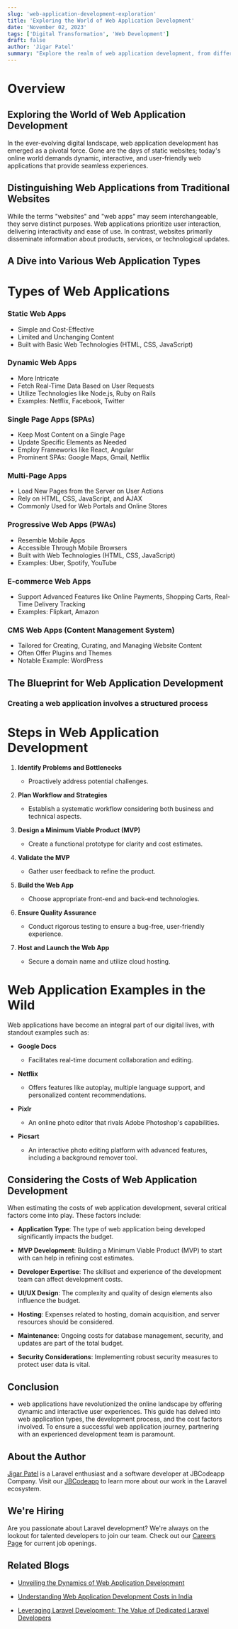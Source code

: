 ```yaml
---
slug: 'web-application-development-exploration'
title: 'Exploring the World of Web Application Development'
date: 'November 02, 2023'
tags: ['Digital Transformation', 'Web Development']
draft: false
author: 'Jigar Patel'
summary: "Explore the realm of web application development, from different web app types to the development process and cost factors. Discover the transformative power of user-friendly, interactive web applications in today's digital landscape."
---
```


# Overview

<TOCInline
  toc={props.toc}
  exclude="Overview"
  toHeading={2}
  defaultimage="web-application-development-exploration"
/>

## Exploring the World of Web Application Development

In the ever-evolving digital landscape, web application development has emerged as a pivotal force. Gone are the days of static websites; today's online world demands dynamic, interactive, and user-friendly web applications that provide seamless experiences.

## Distinguishing Web Applications from Traditional Websites

While the terms "websites" and "web apps" may seem interchangeable, they serve distinct purposes. Web applications prioritize user interaction, delivering interactivity and ease of use. In contrast, websites primarily disseminate information about products, services, or technological updates.

## A Dive into Various Web Application Types

# Types of Web Applications

### Static Web Apps

- Simple and Cost-Effective
- Limited and Unchanging Content
- Built with Basic Web Technologies (HTML, CSS, JavaScript)

### Dynamic Web Apps

- More Intricate
- Fetch Real-Time Data Based on User Requests
- Utilize Technologies like Node.js, Ruby on Rails
- Examples: Netflix, Facebook, Twitter

### Single Page Apps (SPAs)

- Keep Most Content on a Single Page
- Update Specific Elements as Needed
- Employ Frameworks like React, Angular
- Prominent SPAs: Google Maps, Gmail, Netflix

### Multi-Page Apps

- Load New Pages from the Server on User Actions
- Rely on HTML, CSS, JavaScript, and AJAX
- Commonly Used for Web Portals and Online Stores

### Progressive Web Apps (PWAs)

- Resemble Mobile Apps
- Accessible Through Mobile Browsers
- Built with Web Technologies (HTML, CSS, JavaScript)
- Examples: Uber, Spotify, YouTube

### E-commerce Web Apps

- Support Advanced Features like Online Payments, Shopping Carts, Real-Time Delivery Tracking
- Examples: Flipkart, Amazon

### CMS Web Apps (Content Management System)

- Tailored for Creating, Curating, and Managing Website Content
- Often Offer Plugins and Themes
- Notable Example: WordPress

## The Blueprint for Web Application Development

### Creating a web application involves a structured process

# Steps in Web Application Development

1. **Identify Problems and Bottlenecks**

   - Proactively address potential challenges.

2. **Plan Workflow and Strategies**

   - Establish a systematic workflow considering both business and technical aspects.

3. **Design a Minimum Viable Product (MVP)**

   - Create a functional prototype for clarity and cost estimates.

4. **Validate the MVP**

   - Gather user feedback to refine the product.

5. **Build the Web App**

   - Choose appropriate front-end and back-end technologies.

6. **Ensure Quality Assurance**

   - Conduct rigorous testing to ensure a bug-free, user-friendly experience.

7. **Host and Launch the Web App**
   - Secure a domain name and utilize cloud hosting.

# Web Application Examples in the Wild

Web applications have become an integral part of our digital lives, with standout examples such as:

- **Google Docs**

  - Facilitates real-time document collaboration and editing.

- **Netflix**

  - Offers features like autoplay, multiple language support, and personalized content recommendations.

- **Pixlr**

  - An online photo editor that rivals Adobe Photoshop's capabilities.

- **Picsart**
  - An interactive photo editing platform with advanced features, including a background remover tool.

## Considering the Costs of Web Application Development

When estimating the costs of web application development, several critical factors come into play. These factors include:

- **Application Type**: The type of web application being developed significantly impacts the budget.

- **MVP Development**: Building a Minimum Viable Product (MVP) to start with can help in refining cost estimates.

- **Developer Expertise**: The skillset and experience of the development team can affect development costs.

- **UI/UX Design**: The complexity and quality of design elements also influence the budget.

- **Hosting**: Expenses related to hosting, domain acquisition, and server resources should be considered.

- **Maintenance**: Ongoing costs for database management, security, and updates are part of the total budget.

- **Security Considerations**: Implementing robust security measures to protect user data is vital.

## Conclusion

- web applications have revolutionized the online landscape by offering dynamic and interactive user experiences. This guide has delved into web application types, the development process, and the cost factors involved. To ensure a successful web application journey, partnering with an experienced development team is paramount.

## About the Author

[Jigar Patel](https://expertlaravel.com) is a Laravel enthusiast and a software developer at JBCodeapp Company. Visit our [JBCodeapp](https://jbcodeapp.com) to learn more about our work in the Laravel ecosystem.

## We're Hiring

Are you passionate about Laravel development? We're always on the lookout for talented developers to join our team. Check out our [Careers Page](https://jbcodeapp.com/career) for current job openings.

## Related Blogs

- [Unveiling the Dynamics of Web Application Development](web-application-development-dynamics.mdx)

- [Understanding Web Application Development Costs in India](web-application-development-costs-india.mdx)

- [Leveraging Laravel Development: The Value of Dedicated Laravel Developers](leveraging-laravel-development-dedicated-laravel-developers.mdx)
